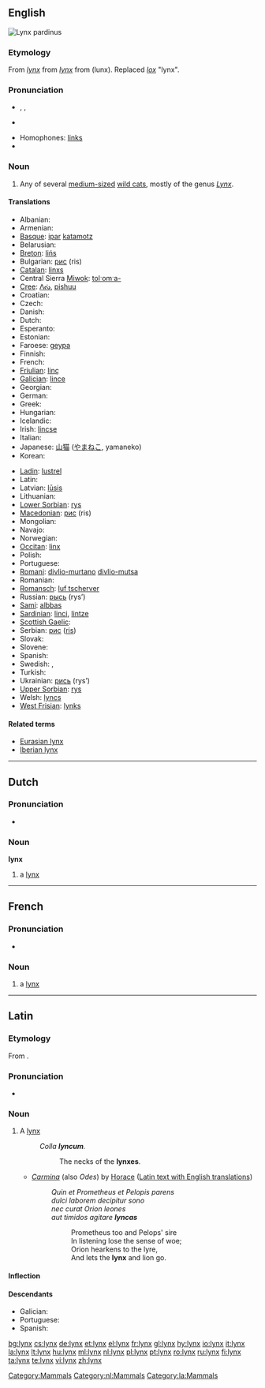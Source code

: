 {{also|Lynx}}
==English==
[[Image:Linces12.jpg|thumb|''Lynx pardinus'']]
{{wikipedia}}

===Etymology===
From {{etyl|enm}} ''[[#Middle English|lynx]]'' from {{etyl|la}} ''[[#Latin|lynx]]'' from {{etyl|grc}} ''{{polytonic|[[λύγξ]]}}'' (lunx). Replaced {{etyl|ang|-}} ''[[lox#Old English|lox]]'' "lynx".

===Pronunciation===
* {{enPR|lĭngks}}, {{IPA|/lɪŋks/}}, {{SAMPA|/lINks/}}
* {{audio|en-us-lynx.ogg|Audio (US)}}

* Homophones: [[links]]
* {{rhymes|ɪŋks}}

===Noun===
{{en-noun|es}}

# Any of several [[medium-sized]] [[wild cat]]s, mostly of the genus ''[[Lynx]]''.

====Translations====
{{trans-top|wild cat}}
* Albanian: {{t-|sq|rrëqebull|xs=Albanian}}
* Armenian: {{t+|hy|լուսան|tr=lusan}}
* [[Basque]]: [[ipar]] [[katamotz]]
* Belarusian: {{t-|be|рысь|f|xs=Belarusian}}
* [[Breton]]: [[lińs]]
* Bulgarian: [[рис]] (ris)
* [[Catalan]]: [[linxs]]
* Central Sierra [[Miwok]]: [[tolˑomˑa-]]
* [[Cree]]: [[ᐱᔔ]], [[pishuu]]
* Croatian: {{t-|hr|ris}}
* Czech: {{t+|cs|rys|m}}
* Danish: {{t-|da|los}}
* Dutch: {{t+|nl|lynx|m}}
* Esperanto: {{t-|eo|linko|xs=Esperanto}}
* Estonian: {{t+|et|ilves}}
* Faroese: [[geypa]]
* Finnish: {{t+|fi|ilves}}
* French: {{t+|fr|lynx|m}}
* [[Friulian]]: [[linç]]
* [[Galician]]: [[lince#Galician|lince]] {{m}}
* Georgian: {{t-|ka|ფოცხვერი|tr=p'oc'xveri|sc=Geor|xs=Georgian}}
* German: {{t+|de|Luchs|m}}
* Greek: {{t+|el|λύγκας|m}}
* Hungarian: {{t+|hu|hiúz}}
* Icelandic: {{t-|is|gaupa|f}}
* Irish: [[lincse]]
* Italian: {{t-|it|lince|f}}
* Japanese: [[山猫]] ([[やまねこ]], yamaneko)
* Korean: {{t-|ko|스라소니|tr=seurasoni|sc=Hang}}
{{trans-mid}}
* [[Ladin]]: [[lustrel]]<!--NOTE: do not put the taxonomical name in as the Latin translation-->
* Latin: {{t+|la|lynx|c}}
* Latvian: [[lūsis]]
* Lithuanian: {{t+|lt|lūšis|xs=Lithuanian}}
* [[Lower Sorbian]]: [[rys]]
* [[Macedonian]]: [[рис]] (ris)
* Mongolian: {{t-|mn|шилүүс|tr=šilüüs|sc=Cyrl|xs=Mongolian}}
* Navajo: {{tø|nv|náshdóí łibáhígíí}}
* Norwegian: {{t+|no|gaupe}}
* [[Occitan]]: [[linx]] {{m}}
* Polish: {{t+|pl|ryś|f}}
* Portuguese: {{t+|pt|lince|m}}
* [[Romani]]: [[divlio-murtano]] {{m}} [[divlio-mutsa]] {{f}}
* Romanian: {{t+|ro|linx}}
* [[Romansch]]: [[luf tscherver]]
* Russian: [[рысь]] (rys’) {{f}}
* [[Sami]]: [[albbas]]
* [[Sardinian]]: [[linci]], [[lintze]]
* [[Scottish Gaelic]]: {{t-|gd|lioncs|m|xs=Scottish Gaelic}}
* Serbian: [[рис]] ([[ris]])
* Slovak: {{t-|sk|rys}}
* Slovene: {{t+|sl|ris}}
* Spanish: {{t+|es|lince|m}}
* Swedish: {{t+|sv|lo|c}}, {{t+|sv|lodjur|n}}
* Turkish: {{t+|tr|vaşak}}
* Ukrainian: [[рись]] (rys’)
* [[Upper Sorbian]]: [[rys]]
* Welsh: [[lyncs]]
* [[West Frisian]]: [[lynks]]
{{trans-bottom}}

====Related terms====
* [[Eurasian lynx]]
* [[Iberian lynx]]

[[Category:Mammals]]

----

==Dutch==

===Pronunciation===
* {{audio|Nl-lynx.ogg|audio}}

===Noun===
'''lynx''' {{m}}

# a [[lynx#English|lynx]]

[[Category:nl:Mammals]]

----

==French==

===Pronunciation===
* {{audio|Fr-lynx.ogg|audio}}

===Noun===
{{fr-noun|m|pl=lynx}}

# a [[#Noun|lynx]]

----

==Latin==

===Etymology===
From {{etyl|grc|la}} {{term|λύγξ|tr=lunks|sc=Grek|lang=grc}}.

===Pronunciation===
* {{a|Classical}} {{IPA|/lʏnks/|lang=la}}

===Noun===
{{la-noun|lynx|lyncis|lyncis|c|third}}

# A [[lynx#English|lynx]]
#: ''Colla '''lyncum'''.''
#:: The necks of the '''lynxes'''.
#* ''[[w:Odes (Horace)|Carmina]]'' (also ''Odes'') by [[w:Horace|Horace]] ([http://www.perseus.tufts.edu/hopper/text?doc=Perseus:abo:phi,0893,001:2:13 Latin text with English translations])
#*:''Quin et Prometheus et Pelopis parens''
#*:''dulci laborem decipitur sono''
#*:''nec curat Orion leones''
#*:''aut timidos agitare '''lyncas'''''
#*::Prometheus too and Pelops' sire
#*::In listening lose the sense of woe;
#*::Orion hearkens to the lyre,
#*::And lets the '''lynx''' and lion go.

====Inflection====
{{la-decl-3rd|lynx|lynx|lync}}

====Descendants====
* Galician: {{l|gl|lince}}
* Portuguese: {{l|pt|lince}}
* Spanish: {{l|es|lince}}

[[Category:la:Mammals]]

[[bg:lynx]]
[[cs:lynx]]
[[de:lynx]]
[[et:lynx]]
[[el:lynx]]
[[fr:lynx]]
[[gl:lynx]]
[[hy:lynx]]
[[io:lynx]]
[[it:lynx]]
[[la:lynx]]
[[lt:lynx]]
[[hu:lynx]]
[[ml:lynx]]
[[nl:lynx]]
[[pl:lynx]]
[[pt:lynx]]
[[ro:lynx]]
[[ru:lynx]]
[[fi:lynx]]
[[ta:lynx]]
[[te:lynx]]
[[vi:lynx]]
[[zh:lynx]]